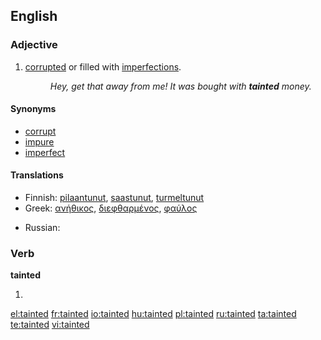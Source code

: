 ==English==

===Adjective===
{{en-adj}}
# [[corrupt]]ed or filled with [[imperfection]]s.
#: ''Hey, get that away from me! It was bought with '''tainted''' money.''

====Synonyms====
*[[corrupt]]
*[[impure]]
*[[imperfect]]

====Translations====
{{trans-top|corrupted or filled with imperfections}}
*Finnish: [[pilaantunut]], [[saastunut]], [[turmeltunut]]
*Greek: [[ανήθικος]], [[διεφθαρμένος]], [[φαύλος]]
{{trans-mid}}
* Russian: {{t|ru|грязный}}
{{trans-bottom}}

===Verb===
'''tainted'''
# {{past of|taint}}

[[el:tainted]]
[[fr:tainted]]
[[io:tainted]]
[[hu:tainted]]
[[pl:tainted]]
[[ru:tainted]]
[[ta:tainted]]
[[te:tainted]]
[[vi:tainted]]